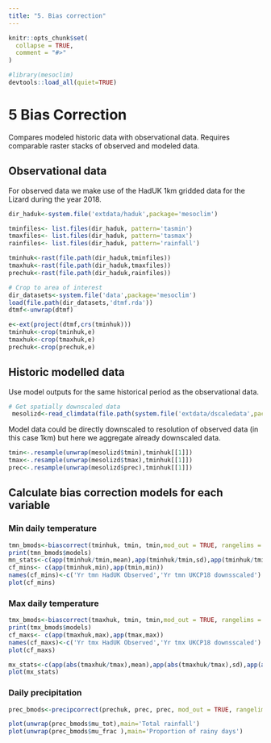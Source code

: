---
title: "5. Bias correction"
---

```{r, include = FALSE}
knitr::opts_chunk$set(
  collapse = TRUE,
  comment = "#>"
)
```

```{r setup, include=FALSE}
#library(mesoclim)
devtools::load_all(quiet=TRUE)
```

# 5 Bias Correction
Compares modeled historic data with observational data.
Requires comparable raster stacks of observed and modeled data.

## Observational data
For observed data we make use of the HadUK 1km gridded data for the Lizard during the year 2018.
```{r get-obsdata}
dir_haduk<-system.file('extdata/haduk',package='mesoclim')

tminfiles<- list.files(dir_haduk, pattern='tasmin')
tmaxfiles<- list.files(dir_haduk, pattern='tasmax')
rainfiles<- list.files(dir_haduk, pattern='rainfall')

tminhuk<-rast(file.path(dir_haduk,tminfiles))
tmaxhuk<-rast(file.path(dir_haduk,tmaxfiles))
prechuk<-rast(file.path(dir_haduk,rainfiles))

# Crop to area of interest
dir_datasets<-system.file('data',package='mesoclim')
load(file.path(dir_datasets,'dtmf.rda'))
dtmf<-unwrap(dtmf)

e<-ext(project(dtmf,crs(tminhuk)))
tminhuk<-crop(tminhuk,e)
tmaxhuk<-crop(tmaxhuk,e)
prechuk<-crop(prechuk,e)

```

## Historic modelled data
Use model outputs for the same historical period as the observational data.
```{r input-data}
# Get spatially downscaled data
 mesolizd<-read_climdata(file.path(system.file('extdata/dscaledata',package='mesoclim'),'mesolizd.rds'))
```

Model data could be directly downscaled to resolution of observed data (in this case 1km) but here we aggregate already downscaled data.

```{r get-moddata}
tmin<-.resample(unwrap(mesolizd$tmin),tminhuk[[1]])
tmax<-.resample(unwrap(mesolizd$tmax),tminhuk[[1]])
prec<-.resample(unwrap(mesolizd$prec),tminhuk[[1]])

```


## Calculate bias correction models for each variable

### Min daily temperature
```{r bias-tmincorrect}
tmn_bmods<-biascorrect(tminhuk, tmin, tmin,mod_out = TRUE, rangelims = NA)
print(tmn_bmods$models)
mn_stats<-c(app(tminhuk/tmin,mean),app(tminhuk/tmin,sd),app(tminhuk/tmin,max))
cf_mins<- c(app(tminhuk,min),app(tmin,min)) 
names(cf_mins)<-c('Yr tmn HadUK Observed','Yr tmn UKCP18 downsscaled')
plot(cf_mins)
```

### Max daily temperature

```{r bias-tmaxcorrect}
tmx_bmods<-biascorrect(tmaxhuk, tmin, tmin,mod_out = TRUE, rangelims = NA)
print(tmx_bmods$models)
cf_maxs<- c(app(tmaxhuk,max),app(tmax,max)) 
names(cf_maxs)<-c('Yr tmx HadUK Observed','Yr tmx UKCP18 downsscaled')
plot(cf_maxs)

mx_stats<-c(app(abs(tmaxhuk/tmax),mean),app(abs(tmaxhuk/tmax),sd),app(abs(tmaxhuk/tmax),max))
plot(mx_stats)
```

### Daily precipitation

```{r bias-precipcorrect}
prec_bmods<-precipcorrect(prechuk, prec, prec, mod_out = TRUE, rangelim = NA)

plot(unwrap(prec_bmods$mu_tot),main='Total rainfall')
plot(unwrap(prec_bmods$mu_frac ),main='Proportion of rainy days')
```
